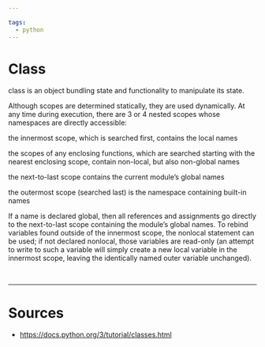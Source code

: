 ```yaml
---

tags:
  - python
---
```


# Class

class is an object bundling state and functionality to manipulate its state.



<Admonition type="info" title="info"> 

Although scopes are determined statically, they are used dynamically. At any time during execution, there are 3 or 4 nested scopes whose namespaces are directly accessible:

the innermost scope, which is searched first, contains the local names

the scopes of any enclosing functions, which are searched starting with the nearest enclosing scope, contain non-local, but also non-global names

the next-to-last scope contains the current module’s global names

the outermost scope (searched last) is the namespace containing built-in names

If a name is declared global, then all references and assignments go directly to the next-to-last scope containing the module’s global names. To rebind variables found outside of the innermost scope, the nonlocal statement can be used; if not declared nonlocal, those variables are read-only (an attempt to write to such a variable will simply create a new local variable in the innermost scope, leaving the identically named outer variable unchanged).

</Admonition>

<br/>

---

# Sources

- https://docs.python.org/3/tutorial/classes.html